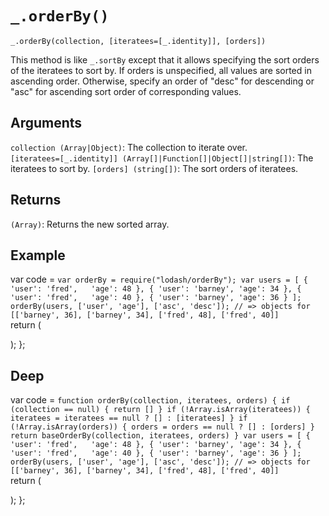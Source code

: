 # `_.orderBy()`

`_.orderBy(collection, [iteratees=[_.identity]], [orders])`

This method is like `_.sortBy` except that it allows specifying the sort orders of the iteratees to sort by. If orders is unspecified, all values are sorted in ascending order. Otherwise, specify an order of "desc" for descending or "asc" for ascending sort order of corresponding values.

## Arguments
`collection (Array|Object)`: The collection to iterate over.  
`[iteratees=[_.identity]] (Array[]|Function[]|Object[]|string[])`: The iteratees to sort by.
`[orders] (string[])`: The sort orders of iteratees.

## Returns
`(Array)`: Returns the new sorted array.

## Example


var code =  `var orderBy = require("lodash/orderBy");
var users = [
  { 'user': 'fred',   'age': 48 },
  { 'user': 'barney', 'age': 34 },
  { 'user': 'fred',   'age': 40 },
  { 'user': 'barney', 'age': 36 }
];
orderBy(users, ['user', 'age'], ['asc', 'desc']);
// => objects for [['barney', 36], ['barney', 34], ['fred', 48], ['fred', 40]]
`   
  return (
    <div>
      <Embed source={code} />
    </div>
  );
};

<Demo/>

## Deep

var code =  `function orderBy(collection, iteratees, orders) {
  if (collection == null) {
    return []
  }
  if (!Array.isArray(iteratees)) {
    iteratees = iteratees == null ? [] : [iteratees]
  }
  if (!Array.isArray(orders)) {
    orders = orders == null ? [] : [orders]
  }
  return baseOrderBy(collection, iteratees, orders)
}
var users = [
  { 'user': 'fred',   'age': 48 },
  { 'user': 'barney', 'age': 34 },
  { 'user': 'fred',   'age': 40 },
  { 'user': 'barney', 'age': 36 }
];
orderBy(users, ['user', 'age'], ['asc', 'desc']);
// => objects for [['barney', 36], ['barney', 34], ['fred', 48], ['fred', 40]]
`   
  return (
    <div>
      <Embed source={code} />
    </div>
  );
};

<DeepDemo/>



